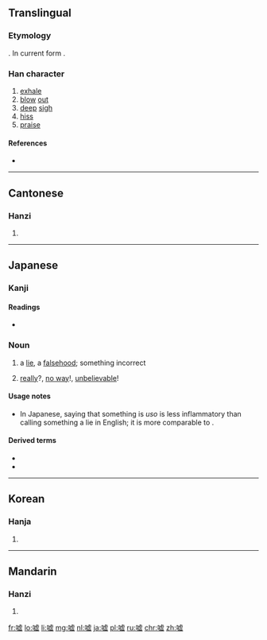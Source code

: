 {{also|噓}}
==Translingual==
{{Hani-forms|嘘|[[噓]]}}

===Etymology===
{{Han simp|噓|f=虛|t=虚}}. In current form {{Han compound|口|t1=mouth|虚}}.

===Han character===
{{Han char|rn=30|rad=口|as=11|sn=14|four=|canj=口卜心金 (RYPC)}}

# [[exhale]]
# [[blow]] [[out]]
# [[deep]] [[sigh]]
# [[hiss]]
# [[praise]]

====References====
* {{Han ref|kx=0206.100|hdz=10675.120|uh=5618|ud=22040}}

----

==Cantonese==

===Hanzi===
{{yue-hanzi|jyut=[[heoi1]]|y=heui1}}

# {{defn|lang=yue|sort=口11}}

----

==Japanese==

===Kanji===
{{ja-kanji|grade=|rs=口11}}

====Readings====
* {{ja-readings|on=[[きょ]] (kyo)|kun=[[ふく]] (fuku), [[うそ]] (uso)}}

===Noun===
{{ja-noun|うそ}}

# a [[lie]], a [[falsehood]]; something incorrect
# {{context|slang|lang=ja|sort=うそ}} [[really]]?, [[no way]]!, [[unbelievable]]!

====Usage notes====
* In Japanese, saying that something is ''uso'' is less inflammatory than calling something a lie in English; it is more comparable to {{term|fib|lang=en}}.  

====Derived terms====
* {{ja-r|嘘つき|うそつき|gloss=a liar}}
* {{ja-r|大嘘|おおうそ|gloss=a big lie}}

----

==Korean==

===Hanja===
{{ko-hanja|hangeul=허|rv=heo|mr=hŏ}}

# {{defn|lang=ko|sort=口11}}

----

==Mandarin==

===Hanzi===
{{cmn-hanzi|tra=噓|pin=[[xū]] ([[xu1]])|wg=hsü<sup>1</sup>}}

# {{defn|lang=cmn|sort=口11}}

[[fr:嘘]]
[[lo:嘘]]
[[li:嘘]]
[[mg:嘘]]
[[nl:嘘]]
[[ja:嘘]]
[[pl:嘘]]
[[ru:嘘]]
[[chr:嘘]]
[[zh:嘘]]